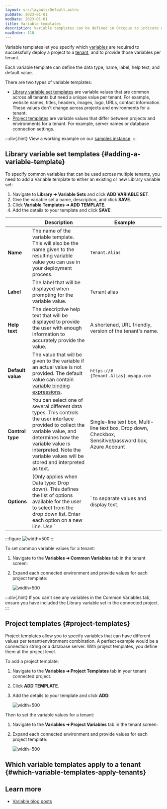 ```yaml
---
layout: src/layouts/Default.astro
pubDate: 2023-01-01
modDate: 2023-01-01
title: Variable templates
description: Variable templates can be defined in Octopus to indicate which variable values are required to successfully deploy a project.
navOrder: 110
---
```


Variable templates let you specify which [variables](/docs/projects/variables/) are required to successfully deploy a project to a [tenant](/docs/tenants), and to provide those variables per tenant. 

Each variable template can define the data type, name, label, help text, and default value.

There are two types of variable templates:

- [Library variable set templates](#adding-a-variable-template) are variable values that are common across all tenants but need a unique value per tenant. For example, website names, titles, headers, images, logo, URLs, contact information. These values don't change across projects and environments for a tenant.
- [Project templates](#project-templates) are variable values that differ between projects and environments for a tenant. For example, server names or database connection settings. 

:::div{.hint}
View a working example on our [samples instance](https://samples.octopus.app/app#/Spaces-682/projects/vet-clinic-tenanted/variables).
:::

## Library variable set templates \{#adding-a-variable-template}

To specify common variables that can be used across multiple tenants, you need to add a Variable template to either an existing or new Library variable set:

1. Navigate to **Library ➜ Variable Sets** and click **ADD VARIABLE SET**.
2. Give the variable set a name, description, and click **SAVE**.
3. Click **Variable Templates ➜ ADD TEMPLATE**.
4. Add the details to your template and click **SAVE**:

|      | Description                              | Example |
| ---- | ---------------------------------------- | ------- |
| **Name** | The name of the variable template. This will also be the name given to the resulting variable value you can use in your deployment process. | `Tenant.Alias` |
| **Label**         | The label that will be displayed when prompting for the variable value. | Tenant alias                             |
| **Help text**     | The descriptive help text that will be displayed to provide the user with enough information to accurately provide the value. | A shortened, URL friendly, version of the tenant's name. |
| **Default value** | The value that will be given to the variable if an actual value is not provided. The default value can contain [variable binding expressions](/docs/projects/variables/variable-substitutions). | `https://#{Tenant.Alias}.myapp.com`      |
| **Control type** | You can select one of several different data types. This controls the user interface provided to collect the variable value, and determines how the variable value is interpreted. Note the variable values will be stored and interpreted as text. | Single-line text box, Multi-line text box, Drop down, Checkbox, Sensitive/password box, Azure Account |
| **Options** | (Only applies when Data type: Drop down). This defines the list of options available for the user to select from the drop down list. Enter each option on a new line. Use `|` to separate values and display text. | `Value1|Display text 1` <br>`Value2|Display text 2`  |

:::figure
![](/docs/projects/variables/images/variable-templates-libraryset.png "width=500")
:::

To set common variable values for a tenant:

1. Navigate to the **Variables ➜ Common Variables** tab in the tenant screen:
1. Expand each connected environment and provide values for each project template:

    ![](/docs/projects/variables/images/variable-templates-common-value.png "width=500")

:::div{.hint}
If you can't see any variables in the Common Variables tab, ensure you have included the Library variable set in the connected project.
:::

## Project templates \{#project-templates}

Project templates allow you to specify variables that can have different values per tenant/environment combination. A perfect example would be a connection string or a database server. With project templates, you define them at the project level.

To add a project template:

1. Navigate to the **Variables ➜ Project Templates** tab in your tenant connected project.
1. Click **ADD TEMPLATE**.
1. Add the details to your template and click **ADD**:

    ![](/docs/projects/variables/images/variable-templates-project-template.png "width=500")

Then to set the variable values for a tenant:

1. Navigate to the **Variables ➜ Project Variables** tab in the tenant screen:
1. Expand each connected environment and provide values for each project template:

    ![](/docs/projects/variables/images/variable-templates-project-value.png "width=500")
    
## Which variable templates apply to a tenant \{#which-variable-templates-apply-tenants}

<TenantsWhichVariableTemplatesApply />

## Learn more

- [Variable blog posts](https://octopus.com/blog/tag/variables)